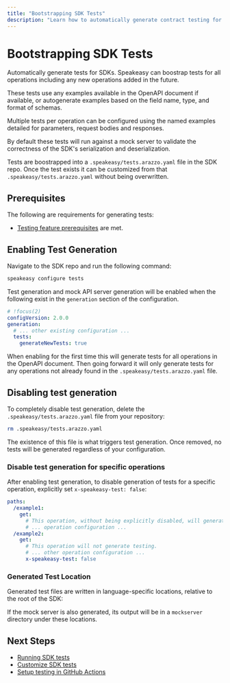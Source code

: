 ```yaml
---
title: "Bootstrapping SDK Tests"
description: "Learn how to automatically generate contract testing for APIs and SDKs."
---
```



# Bootstrapping SDK Tests

Automatically generate tests for SDKs. Speakeasy can boostrap tests for all operations including any new operations added in the future.

These tests use any examples available in the OpenAPI document if available, or autogenerate examples based on the field name, type, and format of schemas.

Multiple tests per operation can be configured using the named examples detailed for parameters, request bodies and responses.

By default these tests will run against a mock server to validate the correctness of the SDK's serialization and deserialization.

Tests are boostrapped into a `.speakeasy/tests.arazzo.yaml` file in the SDK repo. Once the test exists it can be customized from that `.speakeasy/tests.arazzo.yaml` without being overwritten.

## Prerequisites

The following are requirements for generating tests:

- [Testing feature prerequisites](/docs/testing#prerequisites) are met.

## Enabling Test Generation

Navigate to the SDK repo and run the following command:

```bash
speakeasy configure tests
```

Test generation and mock API server generation will be enabled when the following exist in the `generation` section of the configuration.

```yaml
# !focus(2)
configVersion: 2.0.0
generation:
  # ... other existing configuration ...
  tests:
    generateNewTests: true
```

When enabling for the first time this will generate tests for all operations in the OpenAPI document.
Then going forward it will only generate tests for any operations not already found in the `.speakeasy/tests.arazzo.yaml` file.

## Disabling test generation

To completely disable test generation, delete the `.speakeasy/tests.arazzo.yaml` file from your repository:

```bash
rm .speakeasy/tests.arazzo.yaml
```

The existence of this file is what triggers test generation. Once removed, no tests will be generated regardless of your configuration.

### Disable test generation for specific operations

After enabling test generation, to disable generation of tests for a specific operation, explicitly set `x-speakeasy-test: false`:

```yaml
paths:
  /example1:
    get:
      # This operation, without being explicitly disabled, will generate testing.
      # ... operation configuration ...
  /example2:
    get:
      # This operation will not generate testing.
      # ... other operation configuration ...
      x-speakeasy-test: false
```

### Generated Test Location

Generated test files are written in language-specific locations, relative to the root of the SDK:

<Table
  data={[
    { language: "Go", location: "`tests/`" },
    { language: "Python", location: "`tests/`" },
    { language: "TypeScript", location: "`src/__tests__`" },
    { language: "Java", location: "`src/test/java`" },
  ]}
  columns={[
    { key: "language", header: "Language" },
    { key: "location", header: "Location" },
  ]}
/>

If the mock server is also generated, its output will be in a `mockserver` directory under these locations.

## Next Steps

- [Running SDK tests](/docs/customize-testing/running-tests)
- [Customize SDK tests](/docs/customize-testing/customizing-sdk-tests)
- [Setup testing in GitHub Actions](/docs/customize-testing/github-actions)
